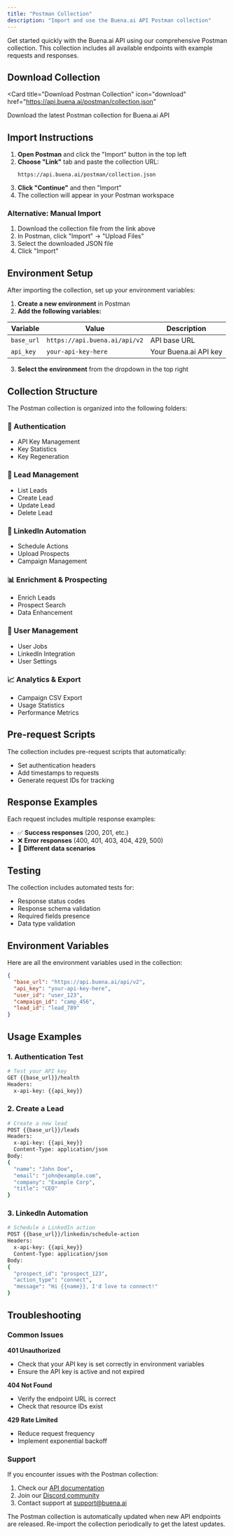 ```yaml
---
title: "Postman Collection"
description: "Import and use the Buena.ai API Postman collection"
---
```


Get started quickly with the Buena.ai API using our comprehensive Postman collection. This collection includes all available endpoints with example requests and responses.

## Download Collection

<Card
  title="Download Postman Collection"
  icon="download"
  href="https://api.buena.ai/postman/collection.json"
>
  Download the latest Postman collection for Buena.ai API
</Card>

## Import Instructions

1. **Open Postman** and click the "Import" button in the top left
2. **Choose "Link"** tab and paste the collection URL:
   ```
   https://api.buena.ai/postman/collection.json
   ```
3. **Click "Continue"** and then "Import"
4. The collection will appear in your Postman workspace

### Alternative: Manual Import

1. Download the collection file from the link above
2. In Postman, click "Import" → "Upload Files"
3. Select the downloaded JSON file
4. Click "Import"

## Environment Setup

After importing the collection, set up your environment variables:

1. **Create a new environment** in Postman
2. **Add the following variables:**

| Variable   | Value                         | Description           |
| ---------- | ----------------------------- | --------------------- |
| `base_url` | `https://api.buena.ai/api/v2` | API base URL          |
| `api_key`  | `your-api-key-here`           | Your Buena.ai API key |

3. **Select the environment** from the dropdown in the top right

## Collection Structure

The Postman collection is organized into the following folders:

### 🔐 Authentication

- API Key Management
- Key Statistics
- Key Regeneration

### 👥 Lead Management

- List Leads
- Create Lead
- Update Lead
- Delete Lead

### 🔗 LinkedIn Automation

- Schedule Actions
- Upload Prospects
- Campaign Management

### 📊 Enrichment & Prospecting

- Enrich Leads
- Prospect Search
- Data Enhancement

### 👤 User Management

- User Jobs
- LinkedIn Integration
- User Settings

### 📈 Analytics & Export

- Campaign CSV Export
- Usage Statistics
- Performance Metrics

## Pre-request Scripts

The collection includes pre-request scripts that automatically:

- Set authentication headers
- Add timestamps to requests
- Generate request IDs for tracking

## Response Examples

Each request includes multiple response examples:

- ✅ **Success responses** (200, 201, etc.)
- ❌ **Error responses** (400, 401, 403, 404, 429, 500)
- 📝 **Different data scenarios**

## Testing

The collection includes automated tests for:

- Response status codes
- Response schema validation
- Required fields presence
- Data type validation

## Environment Variables

Here are all the environment variables used in the collection:

```json
{
  "base_url": "https://api.buena.ai/api/v2",
  "api_key": "your-api-key-here",
  "user_id": "user_123",
  "campaign_id": "camp_456",
  "lead_id": "lead_789"
}
```

## Usage Examples

### 1. Authentication Test

```bash
# Test your API key
GET {{base_url}}/health
Headers:
  x-api-key: {{api_key}}
```

### 2. Create a Lead

```bash
# Create a new lead
POST {{base_url}}/leads
Headers:
  x-api-key: {{api_key}}
  Content-Type: application/json
Body:
{
  "name": "John Doe",
  "email": "john@example.com",
  "company": "Example Corp",
  "title": "CEO"
}
```

### 3. LinkedIn Automation

```bash
# Schedule a LinkedIn action
POST {{base_url}}/linkedin/schedule-action
Headers:
  x-api-key: {{api_key}}
  Content-Type: application/json
Body:
{
  "prospect_id": "prospect_123",
  "action_type": "connect",
  "message": "Hi {{name}}, I'd love to connect!"
}
```

## Troubleshooting

### Common Issues

**401 Unauthorized**

- Check that your API key is set correctly in environment variables
- Ensure the API key is active and not expired

**404 Not Found**

- Verify the endpoint URL is correct
- Check that resource IDs exist

**429 Rate Limited**

- Reduce request frequency
- Implement exponential backoff

### Support

If you encounter issues with the Postman collection:

1. Check our [API documentation](/api-reference)
2. Join our [Discord community](https://discord.gg/buena)
3. Contact support at support@buena.ai

<Info>
  The Postman collection is automatically updated when new API endpoints are
  released. Re-import the collection periodically to get the latest updates.
</Info>
